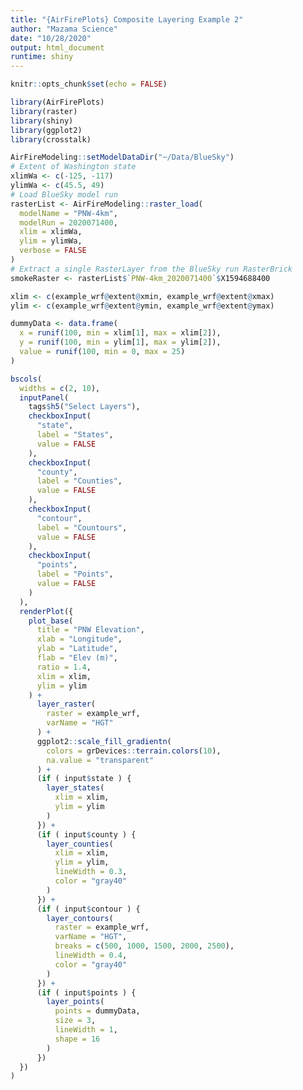 ```yaml
---
title: "{AirFirePlots} Composite Layering Example 2"
author: "Mazama Science"
date: "10/28/2020"
output: html_document
runtime: shiny
---
```


```r
knitr::opts_chunk$set(echo = FALSE)
```

```r
library(AirFirePlots)
library(raster)
library(shiny)
library(ggplot2)
library(crosstalk)
```

```r
AirFireModeling::setModelDataDir("~/Data/BlueSky")
# Extent of Washington state
xlimWa <- c(-125, -117)
ylimWa <- c(45.5, 49)
# Load BlueSky model run
rasterList <- AirFireModeling::raster_load(
  modelName = "PNW-4km",
  modelRun = 2020071400,
  xlim = xlimWa,
  ylim = ylimWa,
  verbose = FALSE
)
# Extract a single RasterLayer from the BlueSky run RasterBrick
smokeRaster <- rasterList$`PNW-4km_2020071400`$X1594688400

xlim <- c(example_wrf@extent@xmin, example_wrf@extent@xmax)
ylim <- c(example_wrf@extent@ymin, example_wrf@extent@ymax)

dummyData <- data.frame(
  x = runif(100, min = xlim[1], max = xlim[2]),
  y = runif(100, min = ylim[1], max = ylim[2]),
  value = runif(100, min = 0, max = 25)
)
```

```r
bscols(
  widths = c(2, 10),
  inputPanel(
    tags$h5("Select Layers"),
    checkboxInput(
      "state", 
      label = "States", 
      value = FALSE
    ),
    checkboxInput(
      "county", 
      label = "Counties", 
      value = FALSE
    ),
    checkboxInput(
      "contour", 
      label = "Countours", 
      value = FALSE
    ), 
    checkboxInput(
      "points", 
      label = "Points", 
      value = FALSE
    )
  ),
  renderPlot({
    plot_base(                                
      title = "PNW Elevation",
      xlab = "Longitude",
      ylab = "Latitude",
      flab = "Elev (m)",
      ratio = 1.4, 
      xlim = xlim, 
      ylim = ylim
    ) +                        
      layer_raster(                             
        raster = example_wrf,
        varName = "HGT"
      ) +
      ggplot2::scale_fill_gradientn(            
        colors = grDevices::terrain.colors(10),
        na.value = "transparent"
      ) + 
      (if ( input$state ) {
        layer_states(
          xlim = xlim,
          ylim = ylim
        )
      }) +
      (if ( input$county ) {
        layer_counties(
          xlim = xlim,
          ylim = ylim,
          lineWidth = 0.3,
          color = "gray40"
        )
      }) + 
      (if ( input$contour ) {
        layer_contours(
          raster = example_wrf,
          varName = "HGT",
          breaks = c(500, 1000, 1500, 2000, 2500),
          lineWidth = 0.4,
          color = "gray40"
        ) 
      }) + 
      (if ( input$points ) {
        layer_points(
          points = dummyData,
          size = 3,
          lineWidth = 1,
          shape = 16
        )
      })
  })
)
```

